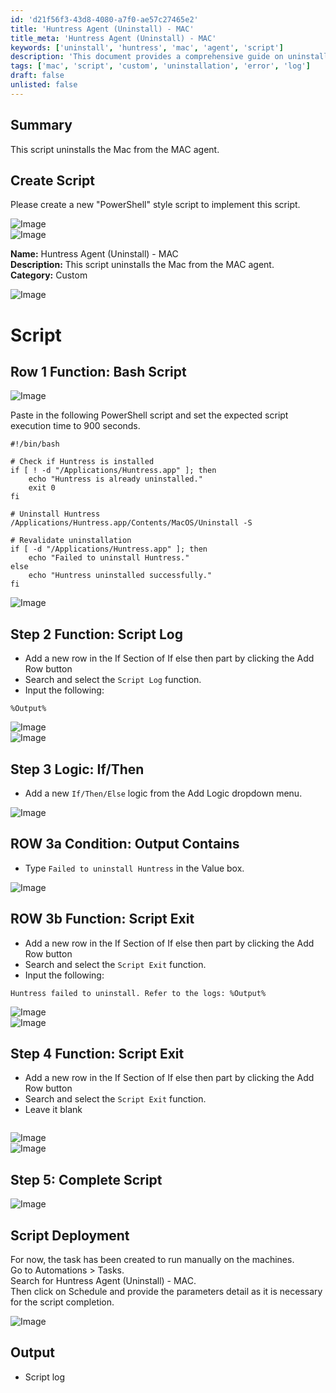 ```yaml
---
id: 'd21f56f3-43d8-4080-a7f0-ae57c27465e2'
title: 'Huntress Agent (Uninstall) - MAC'
title_meta: 'Huntress Agent (Uninstall) - MAC'
keywords: ['uninstall', 'huntress', 'mac', 'agent', 'script']
description: 'This document provides a comprehensive guide on uninstalling the Huntress agent from a Mac system using a custom script. It includes step-by-step instructions for creating and deploying the script, as well as handling potential errors during the uninstallation process.'
tags: ['mac', 'script', 'custom', 'uninstallation', 'error', 'log']
draft: false
unlisted: false
---
```

## Summary

This script uninstalls the Mac from the MAC agent.

## Create Script

Please create a new "PowerShell" style script to implement this script.

![Image](../../../static/img/Huntress-Agent-(Uninstall)---MAC/image_1.png)  
![Image](../../../static/img/Huntress-Agent-(Uninstall)---MAC/image_2.png)  

**Name:** Huntress Agent (Uninstall) - MAC  
**Description:** This script uninstalls the Mac from the MAC agent.  
**Category:** Custom  

![Image](../../../static/img/Huntress-Agent-(Uninstall)---MAC/image_3.png)  

# Script

## Row 1 Function: Bash Script

![Image](../../../static/img/Huntress-Agent-(Uninstall)---MAC/image_4.png)  

Paste in the following PowerShell script and set the expected script execution time to 900 seconds.

```
#!/bin/bash

# Check if Huntress is installed
if [ ! -d "/Applications/Huntress.app" ]; then
    echo "Huntress is already uninstalled."
    exit 0
fi

# Uninstall Huntress
/Applications/Huntress.app/Contents/MacOS/Uninstall -S

# Revalidate uninstallation
if [ -d "/Applications/Huntress.app" ]; then
    echo "Failed to uninstall Huntress."
else
    echo "Huntress uninstalled successfully."
fi
```

![Image](../../../static/img/Huntress-Agent-(Uninstall)---MAC/image_5.png)  

## Step 2 Function: Script Log

- Add a new row in the If Section of If else then part by clicking the Add Row button
- Search and select the `Script Log` function.
- Input the following:  

```
%Output%
```

![Image](../../../static/img/Huntress-Agent-(Uninstall)---MAC/image_6.png)  
![Image](../../../static/img/Huntress-Agent-(Uninstall)---MAC/image_7.png)  

## Step 3 Logic: If/Then

- Add a new `If/Then/Else` logic from the Add Logic dropdown menu.  

![Image](../../../static/img/Huntress-Agent-(Uninstall)---MAC/image_8.png)  

## ROW 3a Condition: Output Contains

- Type `Failed to uninstall Huntress` in the Value box.  

![Image](../../../static/img/Huntress-Agent-(Uninstall)---MAC/image_9.png)  

## ROW 3b Function: Script Exit

- Add a new row in the If Section of If else then part by clicking the Add Row button
- Search and select the `Script Exit` function.
- Input the following:  

```
Huntress failed to uninstall. Refer to the logs: %Output%
```

![Image](../../../static/img/Huntress-Agent-(Uninstall)---MAC/image_10.png)  
![Image](../../../static/img/Huntress-Agent-(Uninstall)---MAC/image_11.png)  

## Step 4 Function: Script Exit

- Add a new row in the If Section of If else then part by clicking the Add Row button
- Search and select the `Script Exit` function.
- Leave it blank  

```
```

![Image](../../../static/img/Huntress-Agent-(Uninstall)---MAC/image_10.png)  
![Image](../../../static/img/Huntress-Agent-(Uninstall)---MAC/image_12.png)  

## Step 5: Complete Script

![Image](../../../static/img/Huntress-Agent-(Uninstall)---MAC/image_13.png)  

## Script Deployment

For now, the task has been created to run manually on the machines.  
Go to Automations > Tasks.  
Search for Huntress Agent (Uninstall) - MAC.  
Then click on Schedule and provide the parameters detail as it is necessary for the script completion.  

![Image](../../../static/img/Huntress-Agent-(Uninstall)---MAC/image_14.png)  

## Output

- Script log












